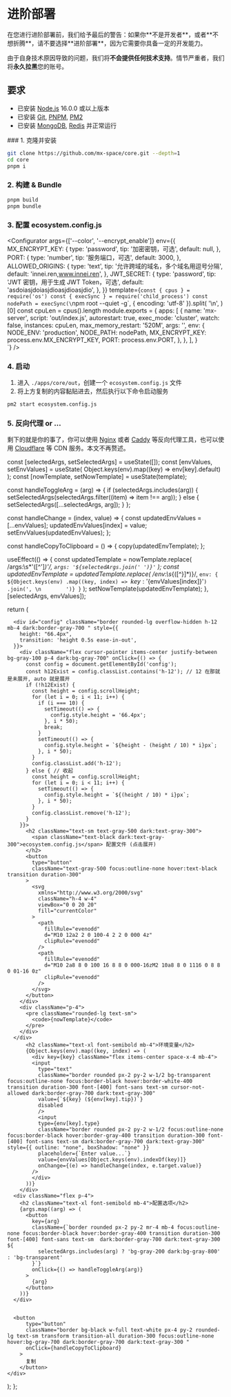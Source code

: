 # 进阶部署


<Callout type="error">
在您进行进阶部署前，我们给予最后的警告：如果你**不是开发者**，或者**不想折腾**，请不要选择**进阶部署**，因为它需要你具备一定的开发能力。

由于自身技术原因导致的问题，我们将**不会提供任何技术支持**。情节严重者，我们将**永久拉黑**您的账号。
</Callout>

## 要求

- 已安装 [Node.js](https://nodejs.org/zh-cn/) 16.0.0 或以上版本
- 已安装 [Git](https://git-scm.com/downloads), [PNPM](https://pnpm.io/installation), [PM2](https://pm2.keymetrics.io/docs/usage/quick-start/)
- 已安装 [MongoDB](https://www.mongodb.com/try/download/community), [Redis](https://redis.io/download) 并正常运行


<Steps>
### 1. 克隆并安装

```bash
git clone https://github.com/mx-space/core.git --depth=1
cd core
pnpm i
```

### 2. 构建 & Bundle

```bash
pnpm build
pnpm bundle
```

### 3. 配置 ecosystem.config.js

<Configurator 
  args={['--color', '--encrypt_enable']}
  env={{
    MX_ENCRYPT_KEY: {
      type: 'password',
      tip: '加密密钥，可选',
      default: null,
    },
    PORT: {
      type: 'number',
      tip: '服务端口，可选',
      default: 3000,
    },
    ALLOWED_ORIGINS: {
      type: 'text',
      tip: '允许跨域的域名，多个域名用逗号分隔',
      default: 'innei.ren,www.innei.ren',
    },
    JWT_SECRET: {
      type: 'password',
      tip: 'JWT 密钥，用于生成 JWT Token，可选',
      default: 'asdoiasjdoiasjdioasjdioasjdio',
    },
  }}
  template={`const { cpus } = require('os')
const { execSync } = require('child_process')
const nodePath = execSync(\`npm root --quiet -g\`, { encoding: 'utf-8' }).split(
  '\n',
)[0]
const cpuLen = cpus().length
module.exports = {
  apps: [
    {
      name: 'mx-server',
      script: 'out/index.js',
      autorestart: true,
      exec_mode: 'cluster',
      watch: false,
      instances: cpuLen,
      max_memory_restart: '520M',
      args: '',
      env: {
        NODE_ENV: 'production',
        NODE_PATH: nodePath,
        MX_ENCRYPT_KEY: process.env.MX_ENCRYPT_KEY,
        PORT: process.env.PORT,
      },
    },
  ],
}  
`}
/>

### 4. 启动

1. 进入 `./apps/core/out`，创建一个 `ecosystem.config.js` 文件
2. 将上方复制的内容黏贴进去，然后执行以下命令启动服务

```bash
pm2 start ecosystem.config.js
```

### 5. 反向代理 or ...

剩下的就是你的事了，你可以使用 [Nginx](https://nginx.org/en/download.html) 或者 [Caddy](https://caddyserver.com/download) 等反向代理工具，也可以使用 [Cloudflare](https://www.cloudflare.com/) 等 CDN 服务。本文不再赘述。

</Steps>





  const [selectedArgs, setSelectedArgs] = useState([]);
  const [envValues, setEnvValues] = useState(
    Object.keys(env).map((key) => env[key].default)
  );
  const [nowTemplate, setNowTemplate] = useState(template);

  const handleToggleArg = (arg) => {
    if (selectedArgs.includes(arg)) {
      setSelectedArgs(selectedArgs.filter((item) => item !== arg));
    } else {
      setSelectedArgs([...selectedArgs, arg]);
    }
  };

  const handleChange = (index, value) => {
    const updatedEnvValues = [...envValues];
    updatedEnvValues[index] = value;
    setEnvValues(updatedEnvValues);
  };

  const handleCopyToClipboard = () => {
    copy(updatedEnvTemplate);
  };

  useEffect(() => {
    const updatedTemplate = nowTemplate.replace(
      /args:\s*'([^']*)'/,
      `args: '${selectedArgs.join(' ')}'`
    );
    const updatedEnvTemplate = updatedTemplate.replace(
      /env:\s*{([^}]*)}/,
      `env: {
        ${Object.keys(env)
        .map((key, index) => `${key}: '${envValues[index]}'`)
        .join(', \n        ')}
      }`
    );
    setNowTemplate(updatedEnvTemplate);
  }, [selectedArgs, envValues]);

  return (
    <div>
      <div className="p-4 mt-2">

      <div id="config" className="border rounded-lg overflow-hidden h-12 mb-4 dark:border-gray-700 " style={{
        height: "66.4px",
        transition: 'height 0.5s ease-in-out',
      }}>
        <div className="flex cursor-pointer items-center justify-between bg-gray-100 p-4 dark:bg-gray-700" onClick={() => {
          const config = document.getElementById('config');
          const h12Exist = config.classList.contains('h-12'); // 12 在那就是未展开, auto 就是展开
          if (!h12Exist) {
            const height = config.scrollHeight;
            for (let i = 0; i < 11; i++) {
              if (i === 10) {
                setTimeout(() => {
                  config.style.height = '66.4px';
                }, i * 50);
                break;
              }
              setTimeout(() => {
                config.style.height = `${height - (height / 10) * i}px`;
              }, i * 50);
            }
            config.classList.add('h-12');
          } else { // 收起
            const height = config.scrollHeight;
            for (let i = 0; i < 11; i++) {
              setTimeout(() => {
                config.style.height = `${(height / 10) * i}px`;
              }, i * 50);
            }
            config.classList.remove('h-12');
          }
        }}>
          <h2 className="text-sm text-gray-500 dark:text-gray-300">
            <span className="text-black dark:text-gray-300">ecosystem.config.js</span> 配置文件 (点击展开)
          </h2>
          <button
            type="button"
            className="text-gray-500 focus:outline-none hover:text-black transition duration-300"
          >
            <svg
              xmlns="http://www.w3.org/2000/svg"
              className="h-4 w-4"
              viewBox="0 0 20 20"
              fill="currentColor"
            >
              <path
                fillRule="evenodd"
                d="M10 12a2 2 0 100-4 2 2 0 000 4z"
                clipRule="evenodd"
              />
              <path
                fillRule="evenodd"
                d="M10 2a8 8 0 100 16 8 8 0 000-16zM2 10a8 8 0 1116 0 8 8 0 01-16 0z"
                clipRule="evenodd"
              />
            </svg>
          </button>
        </div>
        <div className="p-4">
          <pre className="rounded-lg text-sm">
            <code>{nowTemplate}</code>
          </pre>
        </div>
      </div>
          <h2 className="text-xl font-semibold mb-4">环境变量</h2>
          {Object.keys(env).map((key, index) => (
            <div key={key} className="flex items-center space-x-4 mb-4">
            <input
              type="text"
              className="border rounded px-2 py-2 w-1/2 bg-transparent focus:outline-none focus:border-black hover:border-white-400 transition duration-300 font-[400] font-sans text-sm cursor-not-allowed dark:border-gray-700 dark:text-gray-300"
              value={`${key} (${env[key].tip})`}
              disabled
              />
              <input
              type={env[key].type}
              className="border rounded px-2 py-2 w-1/2 focus:outline-none focus:border-black hover:border-gray-400 transition duration-300 font-[400] font-sans text-sm dark:border-gray-700 dark:text-gray-300" style={{ outline: "none", boxShadow: "none" }}
              placeholder={`Enter value...`}
              value={envValues[Object.keys(env).indexOf(key)]}
              onChange={(e) => handleChange(index, e.target.value)}
            />
            </div>
          ))}
        </div>
      <div className="flex p-4">
        <h2 className="text-xl font-semibold mb-4">配置选项</h2>
        {args.map((arg) => (
          <button
            key={arg}
            className={`border rounded px-2 py-2 mr-4 mb-4 focus:outline-none focus:border-black hover:border-gray-400 transition duration-300 font-[400] font-sans text-sm  dark:border-gray-700 dark:text-gray-300 ${
              selectedArgs.includes(arg) ? 'bg-gray-200 dark:bg-gray-800' : 'bg-transparent'
            }`}
            onClick={() => handleToggleArg(arg)}
          >
            {arg}
          </button>
        ))}
      </div>


      <button
          type="button"
          className="border bg-black w-full text-white px-4 py-2 rounded-lg text-sm transform transition-all duration-300 focus:outline-none hover:bg-gray-700 dark:border-gray-700 dark:text-gray-300 "
          onClick={handleCopyToClipboard}
        >
          复制
        </button>
    </div>
  );
};
